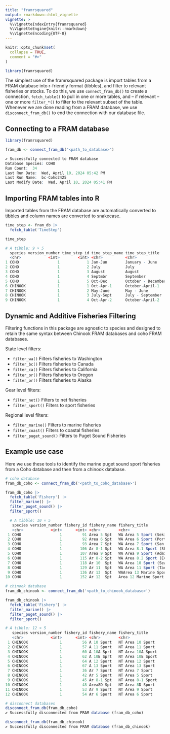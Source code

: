 ```yaml
---
title: "framrsquared"
output: rmarkdown::html_vignette
vignette: >
  %\VignetteIndexEntry{framrsquared}
  %\VignetteEngine{knitr::rmarkdown}
  %\VignetteEncoding{UTF-8}
---
```


```r
knitr::opts_chunk$set(
  collapse = TRUE,
  comment = "#>"
)
```

```r
library(framrsquared)
```

The simplest use of the framrsquared package is import tables from a FRAM database into r-friendly format (tibbles), and filter to relevant fisheries or stocks. To do this, we use `connect_fram_db()` to create a connection, `fetch_table()` to pull in one or more tables, and -- if relevant -- one or more `filter_*()` to filter to the relevant subset of the table. Whenever we are done reading from a FRAM database, we use
`disconnect_fram_db()` to end the connection with our database file.


## Connecting to a FRAM database

```r
library(framrsquared)

fram_db <- connect_fram_db("<path_to_database>")

✔ Successfully connected to FRAM database
Database Species: COHO
Run Count:  34
Last Run Date:  Wed, April 10, 2024 05:42 PM
Last Run Name:  bc-Coho2425
Last Modify Date:  Wed, April 10, 2024 05:41 PM

```

## Importing FRAM tables into R
Imported tables from the FRAM database are automatically converted to [tibbles](https://github.com/tidyverse/tibble) and column names are converted to snakecase.
```r
time_step <- fram_db |> 
  fetch_table('TimeStep')

time_step

# A tibble: 9 × 5
  species version_number time_step_id time_step_name time_step_title   
  <chr>            <int>        <int> <chr>          <chr>             
1 COHO                 1            1 Jan-Jun        January - June    
2 COHO                 1            2 July           July              
3 COHO                 1            3 August         August            
4 COHO                 1            4 Septmbr        September         
5 COHO                 1            5 Oct-Dec        October - December
6 CHINOOK              1            1 Oct-Apr-1      October-April-1   
7 CHINOOK              1            2 May-June       May - June        
8 CHINOOK              1            3 July-Sept      July - September  
9 CHINOOK              1            4 Oct-Apr-2      October-April-2 
```

## Dynamic and Additive Fisheries Filtering
Filtering functions in this package are agnostic to species and designed to retain the same syntax between Chinook FRAM databases and coho FRAM databases.

State level filters:

- `filter_wa()` Filters fisheries to Washington
- `filter_bc()` Filters fisheries to Canada
- `filter_ca()` Filters fisheries to California
- `filter_or()` Filters fisheries to Oregon
- `filter_or()` Filters fisheries to Alaska

Gear level filters:

- `filter_net()` Filters to net fisheries
- `filter_sport()` Filters to sport fisheries

Regional level filters:

- `filter_marine()` Filters to marine fisheries
- `filter_coast()` Filters to coastal fisheries
- `filter_puget_sound()` Filters to Puget Sound Fisheries

## Example use case

Here we use these tools to identify the marine puget sound sport fisheries from a Coho database and then from a chinook database.

```r
# coho database
fram_db_coho <- connect_fram_db('<path_to_coho_database>')

fram_db_coho |> 
  fetch_table('Fishery') |>
  filter_marine() |>
  filter_puget_sound() |>
  filter_sport()

  # A tibble: 10 × 5
   species version_number fishery_id fishery_name fishery_title                     
   <chr>            <int>      <int> <chr>        <chr>                             
 1 COHO                 1         91 Area 5 Spt   WA Area 5 Sport (Sekiu)           
 2 COHO                 1         92 Area 6 Spt   WA Area 6 Sport (Port Angeles)    
 3 COHO                 1         93 Area 7 Spt   WA Area 7 Sport (San Juan Islands)
 4 COHO                 1        106 Ar 8-1 Spt   WA Area 8.1 Sport (Skagit Bay)    
 5 COHO                 1        107 Area 9 Spt   WA Area 9 Sport (Admirality Inlet)
 6 COHO                 1        115 Ar 8-2 Spt   WA Area 8.2 Sport (Everett)       
 7 COHO                 1        118 Ar 10  Spt   WA Area 10 Sport (Seattle)        
 8 COHO                 1        129 Ar 11  Spt   WA Area 11 Sport (Tacoma)         
 9 COHO                 1        136 Ar 13  Spt   WAArea 13 Marine Sport            
10 COHO                 1        152 Ar 12  Spt   Area 12 Marine Sport   

# chinook database
fram_db_chinook <- connect_fram_db('<path_to_chinook_database>')

fram_db_chinook |> 
  fetch_table('Fishery') |>
  filter_marine() |>
  filter_puget_sound() |>
  filter_sport()

# A tibble: 12 × 5
   species version_number fishery_id fishery_name fishery_title    
   <chr>            <int>      <int> <chr>        <chr>            
 1 CHINOOK              1         56 A 10 Sport   NT Area 10 Sport 
 2 CHINOOK              1         57 A 11 Sport   NT Area 11 Sport 
 3 CHINOOK              1         60 A 10A Sprt   NT Area 10A Sport
 4 CHINOOK              1         62 A 10E Sprt   NT Area 10E Sport
 5 CHINOOK              1         64 A 12 Sport   NT Area 12 Sport 
 6 CHINOOK              1         67 A 13 Sport   NT Area 13 Sport 
 7 CHINOOK              1         36 Ar 7 Sport   NT Area 7 Sport  
 8 CHINOOK              1         42 Ar 5 Sport   NT Area 5 Sport  
 9 CHINOOK              1         45 Ar 8-1 Spt   NT Area 8-1 Sport
10 CHINOOK              1         48 Area8D Spt   NT Area 8D Sport 
11 CHINOOK              1         53 Ar 9 Sport   NT Area 9 Sport  
12 CHINOOK              1         54 Ar 6 Sport   NT Area 6 Sport  

# disconnect databases
disconnect_fram_db(fram_db_coho)
✔ Successfully disconnected from FRAM database (fram_db_coho)

disconnect_fram_db(fram_db_chinook)
✔ Successfully disconnected from FRAM database (fram_db_chinook)
```
